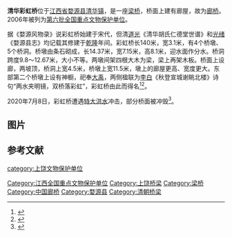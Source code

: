 {{for|其它地区的彩虹桥|彩虹桥}}
{{coord|29|25|02|N|117|46|11|E|display=title|scale:10000}}
{{文物保护单位
| 级别 = 全国
| 名称 = 清华彩虹桥
| 图片 = [[File:Wuyuan_Qinghua_Caihong_Qiao_20120401-37.jpg|240px]]
| 所在 = [[江西省|江西省]][[婺源县|婺源县]]
| 分类 = 古建筑
| 时代 = [[宋朝|宋]]至[[清|清]]
| 编号 = [[第六批全国重点文物保护单位|第六批]]第605项
| 登录 = 2006年4月25日
}}

'''清华彩虹桥'''位于[[江西省|江西省]][[婺源县|婺源县]][[清华镇|清华镇]]，是一座[[梁桥|梁桥]]，桥面上建有廊屋，故为[[廊桥|廊桥]]。2006年被列为[[第六批全国重点文物保护单位|第六批全国重点文物保护单位]]。

据《婺源风物录》说彩虹桥始建于宋代，但清[[道光|道光]]《清华胡氏仁德堂世谱》和[[光绪|光绪]]《婺源县志》均记载其修建于[[乾隆|乾隆]]年间。彩虹桥长140米，宽3.1米，有4个桥墩、5个桥洞。桥墩由条石砌成，长14.37米，宽7.15米，高8.1米，迎水面作分水。桥洞跨度9.8～12.67米，大小不等。两墩间架四根大木为梁，梁上再架木板。桥面上设廊，两坡顶，桥洞上宽4.5米，桥墩上宽11.5米，墩上的廊屋更高、宽度更大。东部第二个桥墩上设有神橱，祀奉[[大禹|大禹]]，两侧楹联为[[李白|李白]]《秋登宣城谢眺北楼》诗句“两水夹明镜，双桥落彩虹”，彩虹桥由此而得名<ref>{{Cite book |title=婺源 |author=陈志华, 李秋香 |publisher=清华大学出版社 |year=2010 |pages=193-197 |isbn=978-7-302-21554-7}}</ref><ref>{{Cite book |author=国家文物局 编 |title=全国重点文物保护单位（第六批）·第Ⅴ卷 |publisher=文物出版社 |year=2008 |isbn=978-7-5010-2446-9 |pages=458 }}</ref>。

2020年7月8日，彩虹桥遭遇[[2020年中国南方水灾|特大洪水]]冲击，部分桥面被冲毁<ref>{{Cite web |url=https://www.sohu.com/a/406723448_260616 |title=婺源800余年历史彩虹桥遭洪水冲击，桥面受损 |access-date=2020-09-20 |archive-date=2020-10-11 |archive-url=https://web.archive.org/web/20201011214153/https://www.sohu.com/a/406723448_260616 |dead-url=no }}</ref>。

== 图片 ==

{{Gallery
|title=
|footer=
|width=240
|height=
|lines=1
|File:Wuyuan Qinghua Caihong Qiao 20120401-03.jpg|东端桥头
|File:Wuyuan Qinghua Caihong Qiao 20120401-06.jpg|
|File:Wuyuan Qinghua Caihong Qiao 20120401-12.jpg|桥廊梁架
|File:Wuyuan Qinghua Caihong Qiao 20120401-14.jpg|桥上的神橱祀奉大禹
|File:Wuyuan Qinghua Caihong Qiao 20120401-29.jpg|
|File:Wuyuan Qinghua Caihong Qiao 20120401-09.jpg|桥下的矴步
}}
==参考文献==
{{commonscat|Qinghua Caihong Bridge}}
{{Reflist}}

{{江西全国重点文物保护单位}}
{{Huizhou}}

{{DEFAULTSORT:qing}}
[[Category:江西全国重点文物保护单位|Category:江西全国重点文物保护单位]]
[[category:上饶文物保护单位|category:上饶文物保护单位]]
[[Category:上饶桥梁|Category:上饶桥梁]]
[[Category:梁桥|Category:梁桥]]
[[Category:中国廊桥|Category:中国廊桥]]
[[Category:婺源县|Category:婺源县]]
[[Category:清朝桥梁|Category:清朝桥梁]]